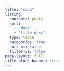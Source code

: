 ```yaml
---
title: "coco"
listing:
  contents: posts
  sort: 
    - "date"
    - "title desc"
  type: table
  categories: true
  sort-ui: false
  filter-ui: false
page-layout: full
title-block-banner: true
---
```


